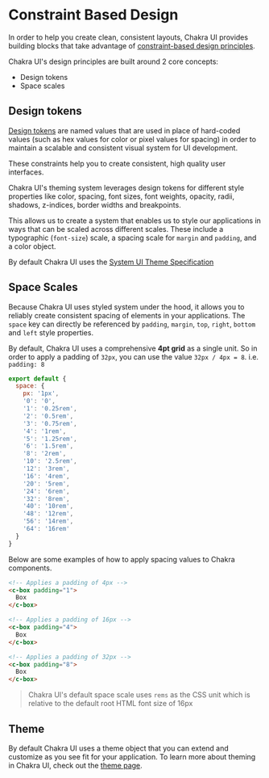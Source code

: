 # Constraint Based Design

In order to help you create clean, consistent layouts, Chakra UI provides building blocks that take
advantage of [constraint-based design principles](https://react-ui.dev/core-concepts/constraints-based-design).

Chakra UI's design principles are built around 2 core concepts:

- Design tokens
- Space scales

<carbon-ad />

## Design tokens

[Design tokens](https://www.lightningdesignsystem.com/design-tokens) are named values that are
used in place of hard-coded values (such as hex values for color or pixel values for spacing)
in order to maintain a scalable and consistent visual system for UI development.

These constraints help you to create consistent, high quality user interfaces.

Chakra UI's theming system leverages design tokens for different style properties
like color, spacing, font sizes, font weights, opacity, radii, shadows, z-indices, border widths and breakpoints.

This allows us to create a system that enables us to style our applications in ways that can be scaled
across different scales. These include a typographic (`font-size`)
scale, a spacing scale for `margin` and `padding`, and a color object.

By default Chakra UI uses the [System UI Theme Specification](https://system-ui.com/theme/)

## Space Scales

Because Chakra UI uses styled system under the hood, it allows you to reliably create consistent
spacing of elements in your applications. The `space` key can directly be referenced by
`padding`, `margin`, `top`, `right`, `bottom` and `left` style properties.

By default, Chakra UI uses a comprehensive **4pt grid** as a single unit. So in order to apply a
padding of `32px`, you can use the value `32px / 4px = 8`. i.e. `padding: 8`

```jsx
export default {
  space: {
    px: '1px',
    '0': '0',
    '1': '0.25rem',
    '2': '0.5rem',
    '3': '0.75rem',
    '4': '1rem',
    '5': '1.25rem',
    '6': '1.5rem',
    '8': '2rem',
    '10': '2.5rem',
    '12': '3rem',
    '16': '4rem',
    '20': '5rem',
    '24': '6rem',
    '32': '8rem',
    '40': '10rem',
    '48': '12rem',
    '56': '14rem',
    '64': '16rem'
  }
}
```

Below are some examples of how to apply spacing values to Chakra components.

```html
<!-- Applies a padding of 4px -->
<c-box padding="1">
  Box
</c-box>

<!-- Applies a padding of 16px -->
<c-box padding="4">
  Box
</c-box>

<!-- Applies a padding of 32px -->
<c-box padding="8">
  Box
</c-box>
```

> Chakra UI's default space scale uses `rems` as the CSS unit which is relative to the default root HTML font size of 16px

## Theme

By default Chakra UI uses a theme object that you can extend and customize as you see fit for your application.
To learn more about theming in Chakra UI, check out the [theme page](/theme).
